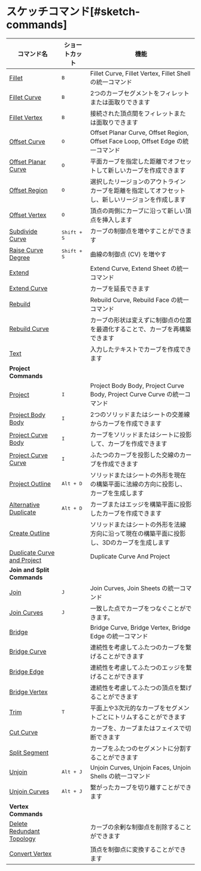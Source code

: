 # スケッチコマンド[#sketch-commands]

| コマンド名                                                         | ショートカット       | 機能                                                                                             |
| ------------------------------------------------------------------ | -------------------- | ------------------------------------------------------------------------------------------------ |
| [Fillet](/sketch/fillet)                                           | <kbd>B</kbd>         | Fillet Curve, Fillet Vertex, Fillet Shell の統一コマンド                                         |
| [Fillet Curve](/sketch/fillet-curve)                               | <kbd>B</kbd>         | 2つのカーブセグメントをフィレットまたは面取りできます                                            |
| [Fillet Vertex](/sketch/fillet-vertex)                             | <kbd>B</kbd>         | 接続された頂点間をフィレットまたは面取りできます                                                 |
| [Offset Curve](/sketch/offset-curve)                               | <kbd>O</kbd>         | Offset Planar Curve, Offset Region, Offset Face Loop, Offset Edge の統一コマンド                 |
| [Offset Planar Curve](/sketch/offset-planar-curve)                 | <kbd>O</kbd>         | 平面カーブを指定した距離でオフセットして新しいカーブを作成できます                               |
| [Offset Region](/sketch/offset-region)                             | <kbd>O</kbd>         | 選択したリージョンのアウトラインカーブを距離を指定してオフセットし、新しいリージョンを作成します |
| [Offset Vertex](/sketch/offset-vertex)                             | <kbd>O</kbd>         | 頂点の両側にカーブに沿って新しい頂点を挿入します                                                 |
| [Subdivide Curve](/sketch/subdivide-curve)                         | <kbd>Shift + S</kbd> | カーブの制御点を増やすことができます                                                             |
| [Raise Curve Degree](/sketch/raise-curve-degree)                   | <kbd>Shift + S</kbd> | 曲線の制御点 (CV) を増やす                                                                         |
| [Extend](/sketch/extend)                                           |                      | Extend Curve, Extend Sheet の統一コマンド                                                        |
| [Extend Curve](/sketch/extend-curve)                               |                      | カーブを延長できます                                                                             |
| [Rebuild](/solid/rebuild)                                         |                      | Rebuild Curve, Rebuild Face の統一コマンド                                                       |
| [Rebuild Curve](/sketch/rebuild-curve)                             |                      | カーブの形状は変えずに制御点の位置を最適化することで、カーブを再構築できます                     |
| [Text](/sketch/text)                                               |                      | 入力したテキストでカーブを作成できます                                                           |
| **Project Commands**                                               |                      |                                                                                                  |
| [Project](/sketch/project)                                         | <kbd>I</kbd>         | Project Body Body, Project Curve Body, Project Curve Curve の統一コマンド                        |
| [Project Body Body](/sketch/project-body-body)                     | <kbd>I</kbd>         | 2つのソリッドまたはシートの交差線からカーブを作成できます                                        |
| [Project Curve Body](/sketch/project-curve-body)                   | <kbd>I</kbd>         | カーブをソリッドまたはシートに投影して、カーブを作成できます                                     |
| [Project Curve Curve](/sketch/project-curve-curve)                 | <kbd>I</kbd>         | ふたつのカーブを投影した交線のカーブを作成できます                                               |
| [Project Outline](/sketch/project-outline)                         | <kbd>Alt + D</kbd>   | ソリッドまたはシートの外形を現在の構築平面に法線の方向に投影し、カーブを生成します               |
| [Alternative Duplicate](/sketch/alternative-duplicate)             | <kbd>Alt + D</kbd>   | カーブまたはエッジを構築平面に投影したカーブを作成できます                                       |
| [Create Outline](/sketch/create-outline)                           |                      | ソリッドまたはシートの外形を法線方向に沿って現在の構築平面に投影し、3Dのカーブを生成します       |
| [Duplicate Curve and Project](/sketch/duplicate-curve-and-project) |                      | Duplicate Curve And Project                                                                      |
| **Join and Split Commands**                                        |                      |                                                                                                  |
| [Join](/sketch/join)                                               | <kbd>J</kbd>         | Join Curves, Join Sheets の統一コマンド                                                          |
| [Join Curves](/sketch/join-curves)                                 | <kbd>J</kbd>         | 一致した点でカーブをつなぐことができます。                                                       |
| [Bridge](/sketch/bridge)                                           |                      | Bridge Curve, Bridge Vertex, Bridge Edge の統一コマンド                                          |
| [Bridge Curve](/sketch/bridge-curve)                               |                      | 連続性を考慮してふたつのカーブを繋げることができます                                             |
| [Bridge Edge](/sketch/bridge-edge)                                 |                      | 連続性を考慮してふたつのエッジを繋げることができます                                             |
| [Bridge Vertex](/sketch/bridge-vertex)                             |                      | 連続性を考慮してふたつの頂点を繋げることができます                                               |
| [Trim](/sketch/trim)                                               | <kbd>T</kbd>         | 平面上や3次元的なカーブをセグメントごとにトリムすることができます                                |
| [Cut Curve](/sketch/cut-curve)                                     |                      | カーブを、カーブまたはフェイスで切断できます                                                     |
| [Split Segment](/sketch/split-segment)                             |                      | カーブをふたつのセグメントに分割することができます                                               |
| [Unjoin](/sketch/unjoin)                                           | <kbd>Alt + J</kbd>   | Unjoin Curves, Unjoin Faces, Unjoin Shells の統一コマンド                                        |
| [Unjoin Curves](/sketch/unjoin-curve)                              | <kbd>Alt + J</kbd>   | 繋がったカーブを切り離すことができます                                                           |
| **Vertex Commands**                                                |                      |                                                                                                  |
| [Delete Redundant Topology](/sketch/delete-redundant-topology)     |                      | カーブの余剰な制御点を削除することができます                                                     |
| [Convert Vertex](/sketch/convert-vertex)                           |                      | 頂点を制御点に変換することができます                                                             |